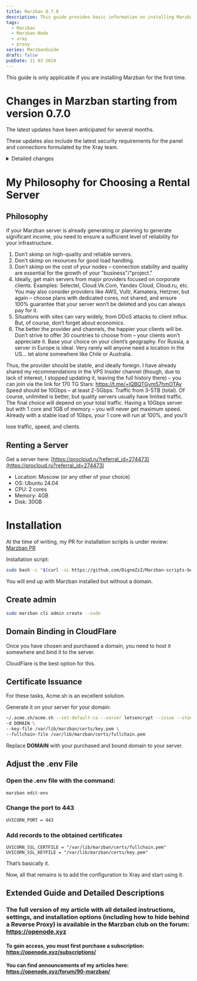 ```yaml
---
title: Marzban 0.7.0
description: This guide provides basic information on installing Marzban according to the official repository.
tags:
  - Marzban
  - Marzban-Node
  - xray
  - proxy
series: MarzbanGuide
draft: false
pubDate: 11 03 2024
---
```


This guide is only applicable if you are installing Marzban for the first time.

# Changes in Marzban starting from version 0.7.0

The latest updates have been anticipated for several months.

These updates also include the latest security requirements for the panel and connections formulated by the Xray team.

<details>
  <summary>Detailed changes</summary>

🚀 Enhancements

-   **telegramBot:** Add onhold timeoute ([3c2bbed](https://github.com/Gozargah/Marzban/commit/3c2bbed23563f58aadae846e3ae2951ac24a0973))
-   Add address list support in hosts ([e80e119](https://github.com/Gozargah/Marzban/commit/e80e119ee8ce83e093927a1ac4b0cb241ef00112))
-   **subscription:** Add settings template for clash ([94a3f28](https://github.com/Gozargah/Marzban/commit/94a3f28198d317ae9f5f9cb8c7c4ade1da79f5ee))
-   **subscription:** Sync splithttp with 1.8.23 version ([d0c16a1](https://github.com/Gozargah/Marzban/commit/d0c16a1b2978bcd645b6605e84895e8e9c1e7b92))
-   SQLALCHEMY\_POOL\_SIZE and SQLIALCHEMY\_MAX\_OVERFLOW variables ([cea7f2f](https://github.com/Gozargah/Marzban/commit/cea7f2f70692f84b39a5c0eadf0edf766de6b020))
-   Variables to set jobs interval JOB\_CORE\_HEALTH\_CHECK\_INTERVAL JOB\_RECORD\_NODE\_USAGES\_INTERVAL JOB\_RECORD\_USER\_USAGES\_INTERVAL JOB\_REVIEW\_USERS\_INTERVAL JOB\_SEND\_NOTIFICATIONS\_INTERVAL ([2d50bf9](https://github.com/Gozargah/Marzban/commit/2d50bf94ff9baa27977cbf1e5e311d005eb99ee8))
-   Add node selection for logs in CoreSettingsModal.tsx ([b4dbba7](https://github.com/Gozargah/Marzban/commit/b4dbba7f75087ebb38cf46bf69c2377a219f1134))
-   Add duplicate host functionality in HostsDialog ([48b91c2](https://github.com/Gozargah/Marzban/commit/48b91c2aafb0197ed70c70623379c61c53101988))
-   Add up and down icons for reordering hosts ([1a3c0a0](https://github.com/Gozargah/Marzban/commit/1a3c0a040f4d719901d1ee216bb25a6450fb8db7))
-   Add Whitelist of IPs/hosts to disable login notifications ([b6d2658](https://github.com/Gozargah/Marzban/commit/b6d2658e56e075e841a6ca190c440bf8045327d5))
-   **api:** Adding the ability to calculate the consumption of admin users ([c2c98b7](https://github.com/Gozargah/Marzban/commit/c2c98b76b919d88353ab922753caaae72af0c214))
-   Add noise to hosts ([7d738cd](https://github.com/Gozargah/Marzban/commit/7d738cdd854eca1dda914a005f838c28604ef21e))
-   Add support for splithttp new variables ([2a7636a](https://github.com/Gozargah/Marzban/commit/2a7636a85bd13efd1fd17ca75a9cda7d5bdcd85c))
-   Add Transport RAW support ([8942abe](https://github.com/Gozargah/Marzban/commit/8942abee7a0a14460e798614f1524c4fd749261c))

 🩹 Fixes

-   Enforce SSL requirement for public access [XTLS/Xray-core#3884](https://github.com/XTLS/Xray-core/pull/3884) ([e60e54f](https://github.com/Gozargah/Marzban/commit/e60e54f55c6ea7f84f9f9c6024368d78935b790d))
-   **subscription:** Sending currect sorting for different v2rayng version ([5c5503d](https://github.com/Gozargah/Marzban/commit/5c5503d8b9dac538d8840ce4688ed89299530115))
-   Tgbot user protocol edit bug ([ef82864](https://github.com/Gozargah/Marzban/commit/ef828648f1f419c13362928358393669e02d3cb6))
-   Tgbot user reset usage error ([92fdeef](https://github.com/Gozargah/Marzban/commit/92fdeef7ff7be977b98159a9dac556bd4886c37f))
-   Add doc to db crud ([48a5ad2](https://github.com/Gozargah/Marzban/commit/48a5ad22717e6923d88b3b449c2813e6ae436eb5))
-   Tgbot links error when on\_hold is null ([d69fac6](https://github.com/Gozargah/Marzban/commit/d69fac63d793b325c0bf816ec07ab95412a71537))
-   **subscription:** Remove user-agent for sing-box and clash ([ff03e3a](https://github.com/Gozargah/Marzban/commit/ff03e3afce52f4953aaa7d971e0524903d0f1bfb))
-   Single str port for v2ray-json ([8f0c909](https://github.com/Gozargah/Marzban/commit/8f0c9095ea98ccd0d469a04974a9bc99d77d5d18))
-   Some minor fix of on\_hold status in telegram-bot ([cf98e95](https://github.com/Gozargah/Marzban/commit/cf98e95ccf69eff84fd5042747ff67021800fa56))
-   Catch error if settings template not found' ([582b2bb](https://github.com/Gozargah/Marzban/commit/582b2bba61b6461bb9d15e7fabede803e3539676))
-   **config:** Corrupting the hosts' data ([6483e42](https://github.com/Gozargah/Marzban/commit/6483e42df85ddc461e0eb9c8c4546a949f72e571))
-   Update user status doc ([3fb46c1](https://github.com/Gozargah/Marzban/commit/3fb46c1bbd4b12e6966829122389aedbd7bd7471))
-   Some frontend bugs ([2f2cbd1](https://github.com/Gozargah/Marzban/commit/2f2cbd1b3eb73d11f34de781c570701300e7afb8))
-   **subscription:** Separate http and none header settings ([e4bd603](https://github.com/Gozargah/Marzban/commit/e4bd603e135f4bb231f67ec2ce22473c6ffb0f94))
-   **subscription:** Separate http and h2 settings ([2260d28](https://github.com/Gozargah/Marzban/commit/2260d285b012beff45de500d3e3737b4504a3efb))
-   **subscription:** Multi mode for grpc ([a2ba2c0](https://github.com/Gozargah/Marzban/commit/a2ba2c009fb8f99ac3bfb8641763f200d6511c54))
-   **subscription:** Singbox ws ignore wsSettings ([c02ef96](https://github.com/Gozargah/Marzban/commit/c02ef96fe55def332c8fa14430fe8acb48ee368f))
-   **subscription:** Using wrong variable in settings ([70dfb6d](https://github.com/Gozargah/Marzban/commit/70dfb6d7e162952111f62675be673b4d4f6c3e83))
-   **subscription:** Prevent making noneSettings as a security setting ([87dca23](https://github.com/Gozargah/Marzban/commit/87dca230b611c0c86f00c9ec9b66bde77a2bf9b3))
-   False config as external config ([c63f95a](https://github.com/Gozargah/Marzban/commit/c63f95a7c2c2f34a16df679dd0593a5f94570e68))
-   **subscription:** Prevent making network\_setting for reality ([fb77570](https://github.com/Gozargah/Marzban/commit/fb7757077801e104203a1ec372b775eb6e5715ed))
-   **subscription:** Disable shuffle temporary to prevent sending wrong data ([e7d6756](https://github.com/Gozargah/Marzban/commit/e7d6756bb3e8d6e558769340326ae18356adae5d))
-   **splithttp:** Default value for splithttp ([aa664a2](https://github.com/Gozargah/Marzban/commit/aa664a28acdd2d3af8894c7a14d689ea69e9cc3e))
-   NOTIFY\_DAYS\_LEFT ([530649d](https://github.com/Gozargah/Marzban/commit/530649d6957b4f57fef10d19c82395a67c37f7ba))
-   Pydantic error on user.links ([25c07ac](https://github.com/Gozargah/Marzban/commit/25c07ac5a25c2b8deb167a2c0012954ba5066bdd))
-   Remove RANDOMIZE\_SUBSCRIPTION\_CONFIGS ([cb7aa7a](https://github.com/Gozargah/Marzban/commit/cb7aa7a8d5d6669f54ed44a56f2d4bc72b7ac28b))
-   **subscription:** Use deepcopy to avoid conflict ([f7d20b6](https://github.com/Gozargah/Marzban/commit/f7d20b672c242a3153af830baf5e6e40200eb582))
-   Marzban-cli compatible with python3.8 ([f3e6197](https://github.com/Gozargah/Marzban/commit/f3e6197454e70cf4db2dbd3ce8d3f61ec703d8a8))
-   Prevent error on login when request.client is None ([d77eb30](https://github.com/Gozargah/Marzban/commit/d77eb30cca48e6f01a9307596dc03522d3eb59ac))
-   **subscription:** Vless flow and tcp header fix ([7a0a9ca](https://github.com/Gozargah/Marzban/commit/7a0a9ca4f6d14672cf069d4df20576907595e783))
-   Subscription display in Hiddify in user\_subscription ([5169810](https://github.com/Gozargah/Marzban/commit/516981062612fea44736dd4460e1ab389d42956d))
-   Revoke subscription not updating xray config in telegram bot ([791a7f2](https://github.com/Gozargah/Marzban/commit/791a7f2f0845bc1b1a5b95f76b40832b86aef4f7))
-   Change outbound tag to proxy in v2ray custom config ([eb84a09](https://github.com/Gozargah/Marzban/commit/eb84a09da41ec9266080366d5cb6715bebde2400))
-   Prevent duplicated names in clash ([e37a3da](https://github.com/Gozargah/Marzban/commit/e37a3da5207df048f71970875fa126733f769241))
-   **subscription:** Vless flow and tcp header fix ([efc55ac](https://github.com/Gozargah/Marzban/commit/efc55ac3181a3f44c6e79d677b8c138f1d489566))
-   **subscription:** Tcp no tls empty header type ([241d823](https://github.com/Gozargah/Marzban/commit/241d823460059714077a718a45f4cd646f77ba32))
-   Some api bugs ([a10745d](https://github.com/Gozargah/Marzban/commit/a10745dfb1a119bdbbb0db0f76fa4d0bae2c5875))
-   Prevent passing unexpected variables to generate\_subscription ([f1395ee](https://github.com/Gozargah/Marzban/commit/f1395ee93253fbd7801ccb74119cc6afebbe3105))
-   Avoid creating dict with every request and remove external check ([47d8336](https://github.com/Gozargah/Marzban/commit/47d8336dc48a6336173152e84d65eb320585bd98))
-   Wrong spell for ALLOWED\_ORIGINS ([f0a7e21](https://github.com/Gozargah/Marzban/commit/f0a7e2187329c1689d31d34e95e59efc81f1d393))
-   Node\_user\_usages problem ([68dab4c](https://github.com/Gozargah/Marzban/commit/68dab4cd1092c9e452e8bcca151c40b8ec0f6bad))
-   Node\_usage error ([1332c7a](https://github.com/Gozargah/Marzban/commit/1332c7ab0b06d43054d986d8d28e5bc10eac5e80))
-   Shity refactor (using wrong admin for by field) ([d7281c2](https://github.com/Gozargah/Marzban/commit/d7281c2c84b47aa6e8fddea287f7001c9b1702da))
-   Refactor validate\_dates function (avoid writing duplicate code) ([aea3273](https://github.com/Gozargah/Marzban/commit/aea3273cd7c327d9870c435cb6a6c3d0741737d0))
-   Telegram bot not sending user limit result ([0ebbff3](https://github.com/Gozargah/Marzban/commit/0ebbff30520fb0d5cfbf45f5ca15031fe9cc6bb4))
-   **db:** Noise settings migration ([#1352](https://github.com/Gozargah/Marzban/pull/1352))
-   **hosts:** Check noise exist ([dcc9fd9](https://github.com/Gozargah/Marzban/commit/dcc9fd9e224a24c7b11e7047770d7799ab898136))
-   **subscription:** Remove network field for sing-box ([f9c15a1](https://github.com/Gozargah/Marzban/commit/f9c15a1e61309351fb8935fd8e34eaef51c3f265))
-   **Subscription:** Correctly build list of proxy remarks for clash config ([#1357](https://github.com/Gozargah/Marzban/pull/1357))
-   **config:** Http and allyes ([bc81290](https://github.com/Gozargah/Marzban/commit/bc81290e3e1454759cca8b38e2b52f35b2e1cba5))
-   Clash-meta unexpected keyword argument 'remark' ([9d49a11](https://github.com/Gozargah/Marzban/commit/9d49a11d2381dd72ee6ef199d3cf23e73f4b81f0))
-   **subscription:** H3 transport ([a930ed4](https://github.com/Gozargah/Marzban/commit/a930ed41260857cca7726170db70afaa55ad62aa))
-   Add DASHBOARD\_PATH as vites' base url in dev environment ([327e79a](https://github.com/Gozargah/Marzban/commit/327e79afaeadac6b04d6084cf03577273a8bf28a))
-   Circular import ([75bcdd9](https://github.com/Gozargah/Marzban/commit/75bcdd98825b4d44a206e78871a9d3cd81af0dfb))

 💅 Refactors

-   **api:** ⚠️ Added router to APIs ([cf6d8ac](https://github.com/Gozargah/Marzban/commit/cf6d8ac13c854f6b3e335fcc1a24ac57c0d5468a))
-   **admin-endpoints:** ⚠️ Refactor admin endpoints and add new two get admin depends ([e87e15b](https://github.com/Gozargah/Marzban/commit/e87e15bc28dc432c06ff9b52a1cd74c845ccbc74))
-   **node-endpoints:** ⚠️ Refactor node endpoints and add new two node depends ([cf4472b](https://github.com/Gozargah/Marzban/commit/cf4472b46fbf6d6985cdcc9f04e1ea10e3125901))
-   **system-endpoints:** ⚠️ Refactor system endpoints ([d631db5](https://github.com/Gozargah/Marzban/commit/d631db54e4f7aabdc58f545536025efb8a56f876))
-   **core-endpoints:** ⚠️ Refactor core endpoints ([ee341cb](https://github.com/Gozargah/Marzban/commit/ee341cb88003c92982bb8ef785d45af584bc6994))
-   **usertemplates-endpoints:** ⚠️ Refactor user templates endpoints ([6918f7f](https://github.com/Gozargah/Marzban/commit/6918f7fa09e460a123578266920113037637e3c2))
-   **home-endpoints:** ⚠️ Refactor home endpoints ([36532a9](https://github.com/Gozargah/Marzban/commit/36532a97916a8e7a7d046e162effb9c9aabf5432))
-   **sub-endpoints:** ⚠️ Refactor sub endpoints ([215bf32](https://github.com/Gozargah/Marzban/commit/215bf32d5974ff1b9c5eda62c29cc22fcc4ec33b))
-   **user:** ⚠️ Refactor user api and fix validate dates ([b551447](https://github.com/Gozargah/Marzban/commit/b5514472e82240edbd232830ba0c45b8fa253f12))
-   Merge moveUpHost and moveDownHost into moveHostPosition ([eb8bf54](https://github.com/Gozargah/Marzban/commit/eb8bf5444c06639f482467bc4df5d1e9fea37778))
-   **OnlineBadge:** Clean up code and optimize badge color logic ([603cf3d](https://github.com/Gozargah/Marzban/commit/603cf3d76cd8e337ac331a736054f1e96b8dbe8e))

 📖 Documentation

-   V2ray and sing-box template docs ([1f0d8dd](https://github.com/Gozargah/Marzban/commit/1f0d8dd30ab4eea962c5dba9934135f074d5a65c))
-   Add supported network for sing-box and v2ray ([4209ef4](https://github.com/Gozargah/Marzban/commit/4209ef477443b7909e27ccbbdb2662f3d46c2856))

 🏡 Chore

-   **subscription:** Use usion instead of dynamic type ([d19f567](https://github.com/Gozargah/Marzban/commit/d19f567b56d07cdf9d6c29453d9224dccbbcd922))
-   **subscription:** Customizeable config detail for v2ray- json and sing-box ([68a7936](https://github.com/Gozargah/Marzban/commit/68a79364fbc348ae5482c80709e2a2c1e94045e4))
-   **subscription:** Use fsring instead of if else ([9b6741a](https://github.com/Gozargah/Marzban/commit/9b6741af0bc7f3c9f9b99330efa8805e2f65a4c7))
-   **subscription:** Using deepcopy instead of copy ([d5822b7](https://github.com/Gozargah/Marzban/commit/d5822b7b710d5ae1325ed781ecd4e88859941106))
-   Fix env value ([a287147](https://github.com/Gozargah/Marzban/commit/a28714769ba6bd9fd6514a212641dfed25b29cd1))
-   Remove MASTER\_SERVER\_USAGE\_RATIO" ([8695b8c](https://github.com/Gozargah/Marzban/commit/8695b8c644c034a31a6cd2caaca5e3162d2d9fd7))
-   Remove Box Shadow CSS class, Change "Host" to "Master" in CoreSettingsModal.tsx ([eac8f06](https://github.com/Gozargah/Marzban/commit/eac8f062848e7c86b4954834c0b98ee165366e79))
-   Change login white list name ([ae5b6a6](https://github.com/Gozargah/Marzban/commit/ae5b6a68e4102cc8ebb6833f0b2e1677993aa34f))
-   Move home page route to routers module ([d87fee5](https://github.com/Gozargah/Marzban/commit/d87fee5ccc4c6c2cd94300f52ff83ea2d408368f))
-   **subscription:** Dialer outbound maker ([30201ba](https://github.com/Gozargah/Marzban/commit/30201ba5f606c6c40cfa05ca7603a173a0391b4a))

 ⚠️ Breaking Changes

-   **api:** ⚠️ Added router to APIs ([cf6d8ac](https://github.com/Gozargah/Marzban/commit/cf6d8ac13c854f6b3e335fcc1a24ac57c0d5468a))
-   **admin-endpoints:** ⚠️ Refactor admin endpoints and add new two get admin depends ([e87e15b](https://github.com/Gozargah/Marzban/commit/e87e15bc28dc432c06ff9b52a1cd74c845ccbc74))
-   **node-endpoints:** ⚠️ Refactor node endpoints and add new two node depends ([cf4472b](https://github.com/Gozargah/Marzban/commit/cf4472b46fbf6d6985cdcc9f04e1ea10e3125901))
-   **system-endpoints:** ⚠️ Refactor system endpoints ([d631db5](https://github.com/Gozargah/Marzban/commit/d631db54e4f7aabdc58f545536025efb8a56f876))
-   **core-endpoints:** ⚠️ Refactor core endpoints ([ee341cb](https://github.com/Gozargah/Marzban/commit/ee341cb88003c92982bb8ef785d45af584bc6994))
-   **usertemplates-endpoints:** ⚠️ Refactor user templates endpoints ([6918f7f](https://github.com/Gozargah/Marzban/commit/6918f7fa09e460a123578266920113037637e3c2))
-   **home-endpoints:** ⚠️ Refactor home endpoints ([36532a9](https://github.com/Gozargah/Marzban/commit/36532a97916a8e7a7d046e162effb9c9aabf5432))
-   **sub-endpoints:** ⚠️ Refactor sub endpoints ([215bf32](https://github.com/Gozargah/Marzban/commit/215bf32d5974ff1b9c5eda62c29cc22fcc4ec33b))
-   **user:** ⚠️ Refactor user api and fix validate dates ([b551447](https://github.com/Gozargah/Marzban/commit/b5514472e82240edbd232830ba0c45b8fa253f12))

More details here: **https://github.com/Gozargah/Marzban/releases/tag/v0.7.0**

</details>

# My Philosophy for Choosing a Rental Server

## Philosophy

If your Marzban server is already generating or planning to generate significant income, you need to ensure a sufficient level of reliability for your infrastructure.
1. Don’t skimp on high-quality and reliable servers.
2. Don’t skimp on resources for good load handling.
3. Don’t skimp on the cost of your nodes – connection stability and quality are essential for the growth of your "business"/"project."
4. Ideally, get main servers from major providers focused on corporate clients. Examples: Selectel, Cloud.Vk.Com, Yandex Cloud, Cloud.ru, etc.
You may also consider providers like AWS, Vultr, Kamatera, Hetzner, but again – choose plans with dedicated cores, not shared, and ensure 100% guarantee that your server won’t be deleted and you can always pay for it.
5. Situations with sites can vary widely, from DDoS attacks to client influx. But, of course, don’t forget about economics.
6. The better the provider and channels, the happier your clients will be. Don’t strive to offer 30 countries to choose from – your clients won’t appreciate it. Base your choice on your client’s geography. For Russia, a server in Europe is ideal. Very rarely will anyone need a location in the US… let alone somewhere like Chile or Australia.

Thus, the provider should be stable, and ideally foreign. 
I have already shared my recommendations in the VPS Insider channel (though, due to lack of interest, I stopped updating it, leaving the full history there) – you can join via the link for 170 TG Stars: https://t.me/+lQBQTGym57hmOTAy
Speed should be 10Gbps – at least 2-5Gbps. Traffic from 3-5TB (total). Of course, unlimited is better, but quality servers usually have limited traffic. The final choice will depend on your total traffic.
Having a 10Gbps server but with 1 core and 1GB of memory – you will never get maximum speed. Already with a stable load of 1Gbps, your 1 core will run at 100%, and you’ll

 lose traffic, speed, and clients.

## Renting a Server

Get a server here: [https://procloud.ru?referral_id=274473](https://procloud.ru?referral_id=274473)

- Location: Moscow (or any other of your choice)
- OS: Ubuntu 24.04
- CPU: 2 cores
- Memory: 4GB
- Disk: 30GB

# Installation

At the time of writing, my PR for installation scripts is under review: [Marzban PR](https://github.com/Gozargah/Marzban-scripts/pull/29)

Installation script:

```bash
sudo bash -c "$(curl -sL https://github.com/DigneZzZ/Marzban-scripts-beta/raw/main/marzban.sh)" @ install --database mariadb
```

You will end up with Marzban installed but without a domain.

## Create admin 

```bash
sudo marzban cli admin create --sudo
```

## Domain Binding in CloudFlare

Once you have chosen and purchased a domain, you need to host it somewhere and bind it to the server.

CloudFlare is the best option for this.

## Certificate Issuance

For these tasks, Acme.sh is an excellent solution.

Generate it on your server for your domain:

```bash
~/.acme.sh/acme.sh --set-default-ca --server letsencrypt --issue --standalone \
-d DOMAIN \
--key-file /var/lib/marzban/certs/key.pem \
--fullchain-file /var/lib/marzban/certs/fullchain.pem
```

Replace **DOMAIN** with your purchased and bound domain to your server.

## Adjust the .env File

### Open the .env file with the command:

```bash
marzban edit-env
```

### Change the port to 443
```bash
UVICORN_PORT = 443
```

### Add records to the obtained certificates

```shell
UVICORN_SSL_CERTFILE = "/var/lib/marzban/certs/fullchain.pem"
UVICORN_SSL_KEYFILE = "/var/lib/marzban/certs/key.pem"
```

That’s basically it.

Now, all that remains is to add the configuration to Xray and start using it.

## Extended Guide and Detailed Descriptions

### The full version of my article with all detailed instructions, settings, and installation options (including how to hide behind a Reverse Proxy) is available in the Marzban club on the forum: https://openode.xyz

#### To gain access, you must first purchase a subscription: https://openode.xyz/subscriptions/

#### You can find announcements of my articles here: https://openode.xyz/forum/90-marzban/
